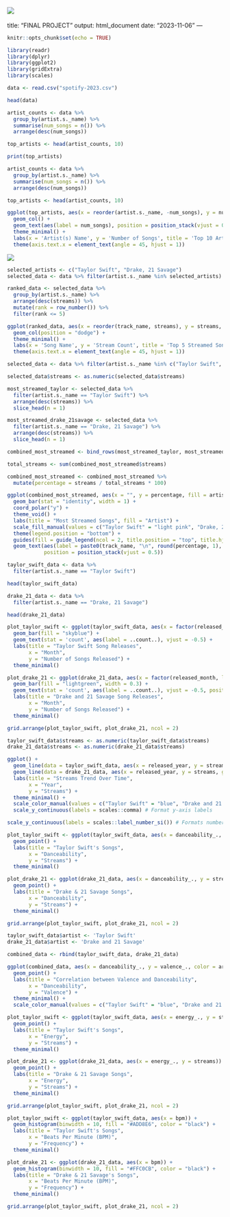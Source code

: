 ![](https://www.scotsman.com/jpim-static/image/2023/11/24/10/12/Spotify%20Wrapped.jpg?trim=0,0,0,0&width=640&quality=65)
---
title: "FINAL PROJECT"
output: html_document
date: "2023-11-06"
---

```r
knitr::opts_chunk$set(echo = TRUE)
```

```r
library(readr)
library(dplyr)
library(ggplot2)
library(gridExtra)
library(scales)
```

```r
data <- read.csv("spotify-2023.csv")
```

```r
head(data)
```

```r
artist_counts <- data %>%
  group_by(artist.s._name) %>%
  summarise(num_songs = n()) %>%
  arrange(desc(num_songs))

top_artists <- head(artist_counts, 10)

print(top_artists)
```
```r
artist_counts <- data %>%
  group_by(artist.s._name) %>%
  summarise(num_songs = n()) %>%
  arrange(desc(num_songs))

top_artists <- head(artist_counts, 10)

ggplot(top_artists, aes(x = reorder(artist.s._name, -num_songs), y = num_songs, fill = artist.s._name)) +
  geom_col() +
  geom_text(aes(label = num_songs), position = position_stack(vjust = 0.5), size = 3, color = 'black') +
  theme_minimal() +
  labs(x = 'Artist(s) Name', y = 'Number of Songs', title = 'Top 10 Artists with Most Songs') +
  theme(axis.text.x = element_text(angle = 45, hjust = 1))
```
![](https://www.billboard.com/wp-content/uploads/2022/11/taylor-swift-21-savage-drake-billboard-1548.jpg?w=942&h=623&crop=1)


```r
selected_artists <- c("Taylor Swift", "Drake, 21 Savage")
selected_data <- data %>% filter(artist.s._name %in% selected_artists)

ranked_data <- selected_data %>%
  group_by(artist.s._name) %>%
  arrange(desc(streams)) %>%
  mutate(rank = row_number()) %>%
  filter(rank <= 5)

ggplot(ranked_data, aes(x = reorder(track_name, streams), y = streams, fill = artist.s._name)) +
  geom_col(position = "dodge") +
  theme_minimal() +
  labs(x = 'Song Name', y = 'Stream Count', title = 'Top 5 Streamed Songs Comparison') +
  theme(axis.text.x = element_text(angle = 45, hjust = 1))
```

```r
selected_data <- data %>% filter(artist.s._name %in% c("Taylor Swift", "Drake, 21 Savage"))

selected_data$streams <- as.numeric(selected_data$streams)

most_streamed_taylor <- selected_data %>%
  filter(artist.s._name == "Taylor Swift") %>%
  arrange(desc(streams)) %>%
  slice_head(n = 1)

most_streamed_drake_21savage <- selected_data %>%
  filter(artist.s._name == "Drake, 21 Savage") %>%
  arrange(desc(streams)) %>%
  slice_head(n = 1)

combined_most_streamed <- bind_rows(most_streamed_taylor, most_streamed_drake_21savage)

total_streams <- sum(combined_most_streamed$streams)

combined_most_streamed <- combined_most_streamed %>%
  mutate(percentage = streams / total_streams * 100)

ggplot(combined_most_streamed, aes(x = "", y = percentage, fill = artist.s._name)) +
  geom_bar(stat = "identity", width = 1) +
  coord_polar("y") +
  theme_void() +
  labs(title = "Most Streamed Songs", fill = "Artist") +
  scale_fill_manual(values = c("Taylor Swift" = "light pink", "Drake, 21 Savage" = "light blue")) +
  theme(legend.position = "bottom") +
  guides(fill = guide_legend(ncol = 2, title.position = "top", title.hjust = 0.5)) +
  geom_text(aes(label = paste0(track_name, "\n", round(percentage, 1), "%")),
            position = position_stack(vjust = 0.5))
```


```r
taylor_swift_data <- data %>%
  filter(artist.s._name == "Taylor Swift")

head(taylor_swift_data)
```

```r
drake_21_data <- data %>%
  filter(artist.s._name == "Drake, 21 Savage")

head(drake_21_data)
```
```r
plot_taylor_swift <- ggplot(taylor_swift_data, aes(x = factor(released_month, levels = 1:12, labels = c("Jan", "Feb", "Mar", "Apr", "May", "Jun", "Jul", "Aug", "Sep", "Oct", "Nov", "Dec")))) +
  geom_bar(fill = "skyblue") +
  geom_text(stat = 'count', aes(label = ..count..), vjust = -0.5) +
  labs(title = "Taylor Swift Song Releases",
       x = "Month",
       y = "Number of Songs Released") +
  theme_minimal()

plot_drake_21 <- ggplot(drake_21_data, aes(x = factor(released_month, levels = 1:12, labels = c("Jan", "Feb", "Mar", "Apr", "May", "Jun", "Jul", "Aug", "Sep", "Oct", "Nov", "Dec")))) +
  geom_bar(fill = "lightgreen", width = 0.3) + 
  geom_text(stat = 'count', aes(label = ..count..), vjust = -0.5, position = position_dodge(width = 0.5)) +
  labs(title = "Drake and 21 Savage Song Releases",
       x = "Month",
       y = "Number of Songs Released") +
  theme_minimal()

grid.arrange(plot_taylor_swift, plot_drake_21, ncol = 2)
```


```r
taylor_swift_data$streams <- as.numeric(taylor_swift_data$streams)
drake_21_data$streams <- as.numeric(drake_21_data$streams)

ggplot() +
  geom_line(data = taylor_swift_data, aes(x = released_year, y = streams, group = 1, color = "Taylor Swift")) +
  geom_line(data = drake_21_data, aes(x = released_year, y = streams, group = 1, color = "Drake and 21 Savage")) +
  labs(title = "Streams Trend Over Time",
       x = "Year",
       y = "Streams") +
  theme_minimal() +
  scale_color_manual(values = c("Taylor Swift" = "blue", "Drake and 21 Savage" = "red")) +
  scale_y_continuous(labels = scales::comma) # Format y-axis labels

scale_y_continuous(labels = scales::label_number_si()) # Formats numbers to millions (e.g., 1M)

```


```r
plot_taylor_swift <- ggplot(taylor_swift_data, aes(x = danceability_., y = streams)) +
  geom_point() +
  labs(title = "Taylor Swift's Songs",
       x = "Danceability",
       y = "Streams") +
  theme_minimal()

plot_drake_21 <- ggplot(drake_21_data, aes(x = danceability_., y = streams)) +
  geom_point() +
  labs(title = "Drake & 21 Savage Songs",
       x = "Danceability",
       y = "Streams") +
  theme_minimal()

grid.arrange(plot_taylor_swift, plot_drake_21, ncol = 2)
```
```r
taylor_swift_data$artist <- 'Taylor Swift'
drake_21_data$artist <- 'Drake and 21 Savage'

combined_data <- rbind(taylor_swift_data, drake_21_data)

ggplot(combined_data, aes(x = danceability_., y = valence_., color = artist)) +
  geom_point() +
  labs(title = "Correlation between Valence and Danceability",
       x = "Danceability",
       y = "Valence") +
  theme_minimal() +
  scale_color_manual(values = c("Taylor Swift" = "blue", "Drake and 21 Savage" = "red"))
```
```r
plot_taylor_swift <- ggplot(taylor_swift_data, aes(x = energy_., y = streams)) +
  geom_point() +
  labs(title = "Taylor Swift's Songs",
       x = "Energy",
       y = "Streams") +
  theme_minimal()

plot_drake_21 <- ggplot(drake_21_data, aes(x = energy_., y = streams)) +
  geom_point() +
  labs(title = "Drake & 21 Savage Songs",
       x = "Energy",
       y = "Streams") +
  theme_minimal()

grid.arrange(plot_taylor_swift, plot_drake_21, ncol = 2)
```



```r
plot_taylor_swift <- ggplot(taylor_swift_data, aes(x = bpm)) +
  geom_histogram(binwidth = 10, fill = "#ADD8E6", color = "black") +
  labs(title = "Taylor Swift's Songs",
       x = "Beats Per Minute (BPM)",
       y = "Frequency") +
  theme_minimal()

plot_drake_21 <- ggplot(drake_21_data, aes(x = bpm)) +
  geom_histogram(binwidth = 10, fill = "#FFC0CB", color = "black") +
  labs(title = "Drake & 21 Savage's Songs",
       x = "Beats Per Minute (BPM)",
       y = "Frequency") +
  theme_minimal()

grid.arrange(plot_taylor_swift, plot_drake_21, ncol = 2)
```

```r

```
